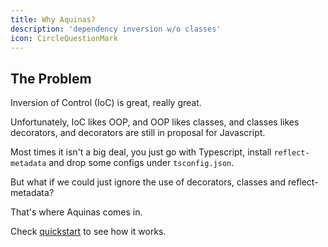 ```yaml
---
title: Why Aquinas?
description: 'dependency inversion w/o classes'
icon: CircleQuestionMark
---
```


## The Problem

Inversion of Control (IoC) is great, really great. 

Unfortunately, IoC likes OOP, and OOP likes classes, and classes likes decorators, and decorators are still in proposal for Javascript.

Most times it isn't a big deal, you just go with Typescript, install `reflect-metadata` and drop some configs under `tsconfig.json`.

But what if we could just ignore the use of decorators, classes and reflect-metadata? 

That's where Aquinas comes in.

Check [quickstart](./docs/quickstart) to see how it works.